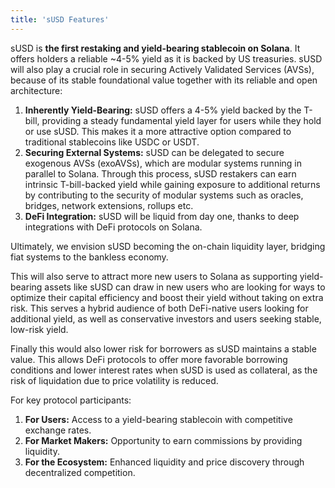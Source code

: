 ```yaml
---
title: 'sUSD Features'
---
```


sUSD is **the first restaking and yield-bearing stablecoin on Solana**. It offers holders a reliable ~4-5% yield as it is backed by US treasuries. sUSD will also play a crucial role in securing Actively Validated Services (AVSs), because of its stable foundational value together with its reliable and open architecture:
 1. **Inherently Yield-Bearing:** sUSD offers a 4-5% yield backed by the T-bill, providing a steady fundamental yield layer for users while they hold or use sUSD. This makes it a more attractive option compared to traditional stablecoins like USDC or USDT.
 2. **Securing External Systems:** sUSD can be delegated to secure exogenous AVSs (exoAVSs), which are modular systems running in parallel to Solana. Through this process, sUSD restakers can earn intrinsic T-bill-backed yield while gaining exposure to additional returns by contributing to the security of modular systems such as oracles, bridges, network extensions, rollups etc.
 3. **DeFi Integration:** sUSD will be liquid from day one, thanks to deep integrations with DeFi protocols on Solana.

Ultimately, we envision sUSD becoming the on-chain liquidity layer, bridging fiat systems to the bankless economy.

This will also serve to attract more new users to Solana as supporting yield-bearing assets like sUSD can draw in new users who are looking for ways to optimize their capital efficiency and boost their yield without taking on extra risk. This serves a hybrid audience of both DeFi-native users looking for additional yield, as well as conservative investors and users seeking stable, low-risk yield.

Finally this would also lower risk for borrowers as sUSD maintains a stable value. This allows DeFi protocols to offer more favorable borrowing conditions and lower interest rates when sUSD is used as collateral, as the risk of liquidation due to price volatility is reduced.

For key protocol participants: 
 1. **For Users:** Access to a yield-bearing stablecoin with competitive exchange rates.
 2. **For Market Makers:** Opportunity to earn commissions by providing liquidity.
 3. **For the Ecosystem:** Enhanced liquidity and price discovery through decentralized competition.
